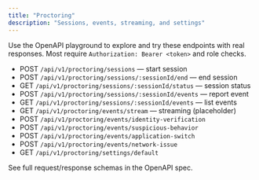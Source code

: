 ```yaml
---
title: "Proctoring"
description: "Sessions, events, streaming, and settings"
---
```


Use the OpenAPI playground to explore and try these endpoints with real responses. Most require `Authorization: Bearer <token>` and role checks.

- POST `/api/v1/proctoring/sessions` — start session
- POST `/api/v1/proctoring/sessions/:sessionId/end` — end session
- GET `/api/v1/proctoring/sessions/:sessionId/status` — session status
- POST `/api/v1/proctoring/sessions/:sessionId/events` — report event
- GET `/api/v1/proctoring/sessions/:sessionId/events` — list events
- GET `/api/v1/proctoring/events/stream` — streaming (placeholder)
- POST `/api/v1/proctoring/events/identity-verification`
- POST `/api/v1/proctoring/events/suspicious-behavior`
- POST `/api/v1/proctoring/events/application-switch`
- POST `/api/v1/proctoring/events/network-issue`
- GET `/api/v1/proctoring/settings/default`

See full request/response schemas in the OpenAPI spec.


